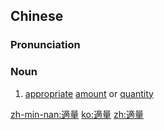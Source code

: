 ==Chinese==
{{zh-forms|s=适量}}

===Pronunciation===
{{zh-pron
|m=shìliàng
|c=sik1 loeng6
|mn=qz:siak-liōng/tw,xm:sek-liōng/twvk,zz:sek-liāng
|cat=n
}}

===Noun===
{{zh-noun}}

# [[appropriate]] [[amount]] or [[quantity]]

[[zh-min-nan:適量]]
[[ko:適量]]
[[zh:適量]]